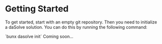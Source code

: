 
# Getting Started

To get started, start with an empty git repository. Then you need to initialize a daSolve solution. You can do this by running the following command:

<Tabs groupId="language">
  <TabItem value="bun" label="bun" default>
    `bunx dasolve init`
  </TabItem>
  <TabItem value="pip" label="pip">
    Coming soon...
  </TabItem>
</Tabs>
